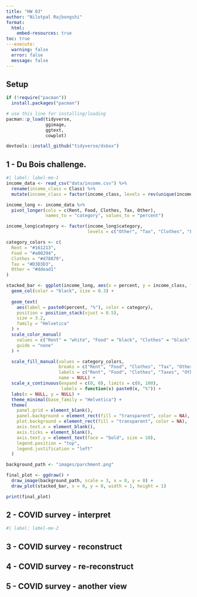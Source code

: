 ```yaml
---
title: "HW 03"
author: "Nilotpal Rajbongshi"
format:
  html:
    embed-resources: true
toc: true
---execute:
  warning: false
  error: false
  message: false
---
```


## Setup

```r
if (!require("pacman")) 
  install.packages("pacman")

# use this line for installing/loading
pacman::p_load(tidyverse,
               ggimage,
               ggtext,
               cowplot)

devtools::install_github("tidyverse/dsbox")
```

## 1 - Du Bois challenge.

```r
#| label: label-me-1
income_data <- read_csv("data/income.csv") %>%
  rename(income_class = Class) %>%
  mutate(income_class = factor(income_class, levels = rev(unique(income_class))))

income_long <- income_data %>%
  pivot_longer(cols = c(Rent, Food, Clothes, Tax, Other),
               names_to = "category", values_to = "percent")

income_long$category <- factor(income_long$category,
                               levels = c("Other", "Tax", "Clothes", "Food", "Rent"))

category_colors <- c(
  Rent = "#161213",
  Food = "#a08294", 
  Clothes = "#d78879",   
  Tax = "#D3D3D3",      
  Other = "#ddead1"     
)

stacked_bar <- ggplot(income_long, aes(x = percent, y = income_class, fill = category)) +
  geom_col(color = "black", size = 0.3) +
  
  geom_text(
    aes(label = paste0(percent, "%"), color = category),
    position = position_stack(vjust = 0.5),
    size = 3.2,
    family = "Helvetica"
  ) +
  scale_color_manual(
    values = c("Rent" = "white", "Food" = "black", "Clothes" = "black", "Tax" = "black", "Other" = "black"),
    guide = "none"
  ) +

  scale_fill_manual(values = category_colors,
                    breaks = c("Rent", "Food", "Clothes", "Tax", "Other"),
                    labels = c("Rent", "Food", "Clothes", "Taxes", "Other Expenses & Savings"),
                    name = NULL) +
  scale_x_continuous(expand = c(0, 0), limits = c(0, 100),
                     labels = function(x) paste0(x, "%")) +
  labs(x = NULL, y = NULL) +
  theme_minimal(base_family = "Helvetica") +
  theme(
    panel.grid = element_blank(),
    panel.background = element_rect(fill = "transparent", color = NA),
    plot.background = element_rect(fill = "transparent", color = NA),
    axis.text.x = element_blank(),
    axis.ticks = element_blank(),
    axis.text.y = element_text(face = "bold", size = 10),
    legend.position = "top",
    legend.justification = "left"
  )

background_path <- "images/parchment.png"

final_plot <- ggdraw() +
  draw_image(background_path, scale = 3, x = 0, y = 0) +
  draw_plot(stacked_bar, x = 0, y = 0, width = 1, height = 1)

print(final_plot)

```

## 2 - COVID survey - interpret

```r
#| label: label-me-2

```

## 3 - COVID survey - reconstruct


## 4 - COVID survey - re-reconstruct

## 5 - COVID survey - another view
